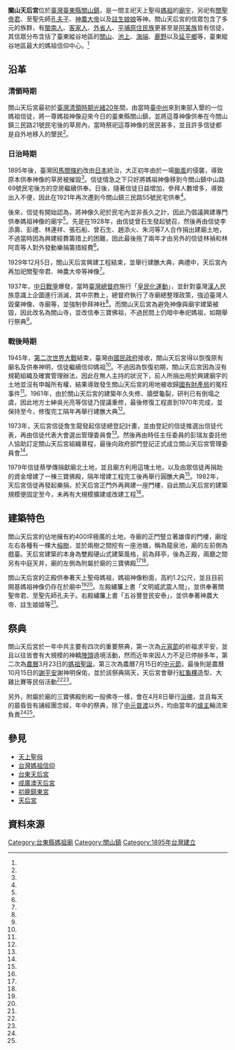 {{coord|22.610408|120.321957|display=title}}
{{東亞廟宇
| name = 關山天后宮
| img = File:Guanshan Mazu temples.jpg
| img_capt = 關山天后宮
| image_width = 250px
| location = {{ROC-TWN}}臺東縣關山鎮中華路2巷1號<ref name="臺東觀光網"/>
| god =[[媽祖|媽祖]]
| type = 
| struct = 雙殿硬山式建築
| open_year ={{QIN}}光緒21年（1895年）
| cere_date =農曆3月23日
| cultural_collection= 良好
|}}
'''關山天后宮'''位於[[臺灣|臺灣]][[臺東縣|臺東縣]][[關山鎮_(台灣)|關山鎮]]，是一間主祀天上聖母[[媽祖|媽祖]]的[[廟宇|廟宇]]，另祀有[[關聖帝君|關聖帝君]]、至聖先師[[孔夫子|孔夫子]]、[[神農大帝|神農大帝]]以及[[註生娘娘|註生娘娘]]等神。關山天后宮的信眾包含了多元的族群，有[[閩南人|閩南人]]、[[客家人|客家人]]、[[外省人|外省人]]、[[平埔族|平埔原住民族]]更甚至是[[阿美族|阿美族]]皆有信徒，其信眾分布含括了臺東縱谷地區的[[關山鎮_(台灣)|關山]]、[[池上鄉|池上]]、[[海端|海端]]、[[鹿野|鹿野]]以及[[延平鄉|延平鄉]]等，臺東縱谷地區最大的媽祖信仰中心。<ref name="臺東觀光網"/>

== 沿革 ==
=== 清領時期 ===
關山天后宮最初於[[臺灣清領時期|臺灣清領時期]][[光緒20年|光緒20年]]間，由當時[[臺中州|臺中州]]來到東部入墾的一位媽祖信徒，將一尊媽祖神像迎來今日的臺東縣關山鎮，並將這尊神像供奉在今關山鎮三民路21號民宅後的草房內，當時祭祀這尊神像的居民甚多，並且許多信徒都是自外地移入的墾民<ref name="教育大市集"/>。

=== 日治時期 ===
1895年後，臺灣因[[馬關條約|馬關條約]]改由[[日本|日本]]統治，大正初年由於一場[[颱風|颱風]]的侵襲，導致原本供奉神像的草房被摧毀<ref name="教育大市集"/>。信徒情急之下只好將媽祖神像移到今關山鎮中山路69號民宅後方的空房繼續供奉。日後，隨著信徒日益增加，參拜人數增多，導致出入不便，因此在1921年再次遷到今關山鎮三民路55號民宅供奉<ref name="教育大市集"/>。

後來，信徒有開始認為，將神像久祀於民宅內並非長久之計，因此乃倡議興建專門供奉媽祖神像的廟宇<ref name="教育大市集"/>。先是在1928年，由信徒曾石生發起號召，然後再由信徒李添壽、彭禮、林連祥、張石船、曾石生、趙添火、朱河等7人合作捐出建廟土地，不過當時因為興建經費籌措上的困難，因此最後拖了兩年才由另外的信徒林禎和林阿乖等人對外發動樂捐籌措經費<ref name="教育大市集"/>。

1929年12月5日，關山天后宮興建工程結束，並舉行建醮大典，典禮中，天后宮內再加祀關聖帝君、神農大帝等神像<ref name="教育大市集"/>。

1937年，[[中国抗日战争|中日戰爭]]爆發，當時[[臺灣總督府|臺灣總督府]]施行「[[皇民化運動|皇民化運動]]」，並針對臺灣[[漢人|漢人]]民族意識上企圖進行消滅，其中宗教上，總督府執行了寺廟總整理政策，強迫臺灣人毀棄神像、寺廟等，並強制參拜神社<ref name="教育大市集"/>。而關山天后宮為避免神像與廟宇建築被毀，因此改名為關山寺，並改信奉三寶佛祖，不過民間上仍暗中奉祀媽祖，如期舉行祭典<ref name="教育大市集"/>。

=== 戰後時期 ===
1945年，[[第二次世界大戰|第二次世界大戰]]結束，臺灣由[[國民政府|國民政府]]接收，關山天后宮得以恢復原有廟名及供奉神明，信徒繼續信仰媽祖<ref name="關山鎮公所"/>。不過因為恢復初期，關山天后宮因為沒有規範組織及確實管理辦法，因此在無人主持的狀況下，前人所捐出用於興建廟宇的土地並沒有申報所有權，結果導致發生關山天后宮的用地被收歸[[國有財產局|國有財產局]]的冤枉事件<ref name="關山鎮公所"/>。1961年，由於關山天后宮的建築年久失修、牆壁龜裂，研判已有倒塌之虞，因此地方士紳吳光亮等信徒乃提議重修，最後修復工程直到1970年完成，並保持至今，修復完工隔年再舉行建醮大典<ref name="教育大市集"/>。

1973年，天后宮信徒詹生龍發起信徒總登記計畫，並由登記的信徒推選出信徒代表，再由信徒代表大會選出管理委員會<ref name="關山鎮公所"/>。然後再由時任主任委員的彭瑞友委託他人協助訂定關山天后宮組織章程，最後向政府部門登記正式成立關山天后宮管理委員會<ref name="關山鎮公所"/>。

1979年信徒蔡學傳捐獻廟北土地，並且廟方利用這塊土地，以及由眾信徒再捐助的資金增建了一棟三寶佛殿，隔年增建工程完工後再舉行圓醮大典<ref name="教育大市集"/>。1982年，天后宮信徒再發起樂捐，於天后宮正門外再興建一座門樓，自此關山天后宮的建築規模便固定至今，未再有大規模擴建或改建工程<ref name="關山鎮公所"/>。

== 建築特色 ==
關山天后宮的佔地擁有約400坪極廣的土地，寺廟的正門豎立著雄偉的門樓，廟埕左右各種有一棵大[[榕樹|榕樹]]，並於兩樹之間挖有一座池塘，稱為龍泉池，廟的左前側為戲臺。天后宮建築的本身為雙殿硬山式建築風格，前為拜亭，後為正殿，兩廳之間另有中庭天井，廟的左側為附屬於廟的三寶佛殿<ref name="關山鎮公所"/><ref name="臺東觀光網"/>。

關山天后宮的正殿供奉著天上聖母媽祖，媽祖神像粉面，高約1.2公尺，並且目前開基媽祖神像仍存在於廟中<ref name="關山鎮公所"/><ref name="臺東觀光網"/>。左殿繡簾上書「文明威武震人間」，並供奉著關聖帝君、至聖先師孔夫子。右殿繡簾上書「五谷豐登民安泰」，並供奉著神農大帝、註生娘娘等<ref name="關山鎮公所"/>。

== 祭典 ==
關山天后宮於一年中共主要有四次的重要祭典，第一次為[[元宵節|元宵節]]的祈福求平安，並且以往皆會有大規模的神轎[[陣頭|陣頭]]遶境活動，然而近年來因人力不足已停辦多年，第二次為[[農曆|農曆]]3月23日的[[媽祖聖誕|媽祖聖誕]]，第三次為農曆7月15日的[[中元節|中元節]]，最後則是農曆10月15日的[[謝平安|謝平安]]謝神明保佑，並於該祭典隔天，天后宮會舉行[[紅龜粿|紅龜粿]]造型、大雞比賽等民俗活動<ref name="關山鎮公所"/><ref name="花東縱谷國家風景區"/>。

另外，附屬於廟的三寶佛殿則和一般佛寺一樣，會在4月8日舉行[[浴佛|浴佛]]，並且每天的晨昏皆有誦經團念經，年中的祭典，除了[[中元普渡|中元普渡]]以外，均由當年的[[爐主|爐主]]輪流來負責<ref name="關山鎮公所"/><ref name="花東縱谷國家風景區"/>。

== 參見 ==
* [[天上聖母|天上聖母]]
* [[台灣媽祖信仰|台灣媽祖信仰]]
* [[台東天后宮|台東天后宮]]
* [[成廣澳天后宮|成廣澳天后宮]]
* [[初鹿鎮東宮|初鹿鎮東宮]]
* [[天后宮|天后宮]]

== 資料來源 ==
{{reflist|refs=

<ref name="臺東觀光網">{{Cite web|language=zh-tw|url=http://tour.taitung.gov.tw/zh-tw/Travel/ScenicSpot/264/%E9%97%9C%E5%B1%B1%E5%A4%A9%E5%90%8E%E5%AE%AE|title=關山天后宮|author=|publisher=臺東縣政府 臺東觀光網|date=|accessdate=2017-02-04|archive-url=https://web.archive.org/web/20170421084726/http://tour.taitung.gov.tw/zh-tw/Travel/ScenicSpot/264/%E9%97%9C%E5%B1%B1%E5%A4%A9%E5%90%8E%E5%AE%AE|archive-date=2017-04-21|dead-url=yes}}</ref>

<ref name="教育大市集">{{Cite web|language=zh-tw|url=https://market.cloud.edu.tw/content/local/taidon/fuhin/tem/gst01.htm|title=關山天后宮|author=趙川明|publisher=教育大市集|date=|accessdate=2017-02-04}}</ref>

<ref name="關山鎮公所">{{Cite web|language=zh-tw|url=http://www.guanshan.gov.tw/page6-1d.php|title=(五)關山鎮天后宮 簡介|author=|publisher=關山鎮公所|date=|accessdate=2017-02-04|deadurl=yes|archiveurl=https://web.archive.org/web/20160914030749/http://www.guanshan.gov.tw/page6-1d.php|archivedate=2016-09-14}}</ref>

<ref name="花東縱谷國家風景區">{{Cite web|language=zh-tw|url=http://www.erv-nsa.gov.tw/user/Article.aspx?Lang=1&SNo=03001640|title=寺廟巡禮-臺東縣|author=|publisher=交通部觀光局花東縱谷國家風景區管理處|date=|accessdate=2017-02-04|archive-url=https://web.archive.org/web/20160806184232/http://www.erv-nsa.gov.tw/user/Article.aspx?Lang=1&SNo=03001640#|archive-date=2016-08-06|dead-url=yes}}</ref>

}}

{{DEFAULTSORT:關山天后宮}}
[[Category:台東縣媽祖廟|Category:台東縣媽祖廟]]
[[Category:關山鎮|Category:關山鎮]]
[[Category:1895年台灣建立|Category:1895年台灣建立]]